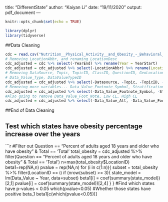 title: "DifferentState"
author: "Kaiyan Li"
date: "19/11/2020"
output: pdf_document
---
  
  ```r
knitr::opts_chunk$set(echo = TRUE)
```

```r
library(dplyr)
library(tidyverse)
```

##Data Cleaning
```r
cdc = read.csv("Nutrition__Physical_Activity__and_Obesity_-_Behavioral_Risk_Factor_Surveillance_System.csv")
# Removing LocationAbbr, and renaming LocationDesc
cdc_adjusted = cdc %>% select(-YearEnd) %>% rename(Year = YearStart)
cdc_adjusted = cdc_adjusted %>% select(-LocationAbbr) %>% rename(Location = LocationDesc)
# Removing DataSource, Topic, TopicID, ClassID, QuestionID, GeoLocation, Data_Value_Unit, 
# Data_Value_Type, DataValueTypeID
cdc_adjusted = cdc_adjusted %>% select(-Datasource, -Topic, -TopicID, -ClassID, -QuestionID, -GeoLocation, -Data_Value_Unit, -Data_Value_Type, - DataValueTypeID)
# Removing more variables... Data_Value_Footnote_Symbol, StratificationCategoryId1, StratificationID1
cdc_adjusted = cdc_adjusted %>% select(-Data_Value_Footnote_Symbol, -StratificationCategoryId1, -StratificationID1)
#Also going to remove Data_Value_Foot_Note, Low CL, High CL
cdc_adjusted = cdc_adjusted %>% select(-Data_Value_Alt, -Data_Value_Footnote, -Low_Confidence_Limit, -High_Confidence_Limit  )
```
##End of Data Cleaning

####################################################################################

## Test which states have obesity percentage increase over the years
```r
#Filter out Question == "Percent of adults aged 18 years and older who have obesity" & Total == 'Total'
total_obesity = cdc_adjusted %>% filter(Question == "Percent of adults aged 18 years and older who have obesity" & Total == 'Total')
n=max(total_obesity$LocationID)
beta1=rep(NA,n)
pvalue = rep(NA,n)
for (i in c(1:n)){
  subset = total_obesity %>% filter(LocationID == i)
  if (nrow(subset) >= 3){
    state_model = lm(Data_Value ~ Year, data=subset)
    beta1[i] = coef(summary(state_model))[2,1]
    pvalue[i] = coef(summary(state_model))[2,4]
  }
}
#Find which states have p-values < 0.05 
which(pvalue<0.05)
#Whether those states have positive beta_1
beta1[c(which(pvalue<0.05))]
